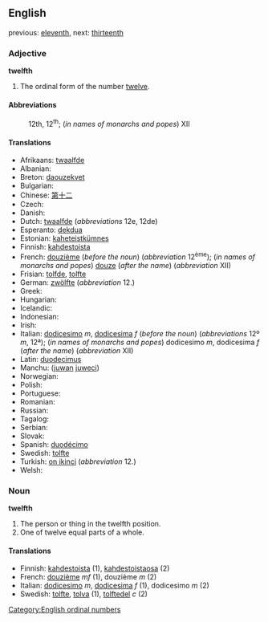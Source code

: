 ==English==

previous: [[eleventh]], next: [[thirteenth]]

===Adjective===
'''twelfth'''
# The ordinal form of the number [[twelve]].

====Abbreviations====
:12th, 12<sup>th</sup>; (''in names of monarchs and popes'') XII

====Translations====

* Afrikaans: [[twaalfde]]
* Albanian: [[]]
* Breton: [[daouzekvet]]
* Bulgarian: [[]]
* Chinese: [[第]][[十]][[二]]
* Czech: [[]]
* Danish: [[]]
* Dutch: [[twaalfde]] (''abbreviations'' 12e, 12de)
* Esperanto: [[dekdua]]
* Estonian: [[kaheteistkümnes]]
* Finnish: [[kahdestoista]]
* French: [[douzième]] (''before the noun'') (''abbreviation'' 12<sup>ème</sup>); (''in names of monarchs and popes'') [[douze]] (''after the name'') (''abbreviation'' XII)
* Frisian: [[tolfde]], [[tolfte]]
* German: [[zwölfte]] (''abbreviation'' 12.)
* Greek: [[]]
* Hungarian: [[]]
* Icelandic: [[]]
* Indonesian: [[]]
* Irish: [[]]
* Italian: [[dodicesimo]] ''m'', [[dodicesima]] ''f'' (''before the noun'') (''abbreviations'' 12º ''m'', 12ª); (''in names of monarchs and popes'') dodicesimo ''m'', dodicesima ''f'' (''after the name'') (''abbreviation'' XII)
* Latin: [[duodecimus]]
* Manchu: ([[juwan]] [[juweci]])
* Norwegian: [[]]
* Polish: [[]]
* Portuguese: [[]]
* Romanian: [[]]
* Russian: [[]]
* Tagalog: [[]]
* Serbian: [[]]
* Slovak: [[]]
* Spanish: [[duodécimo]]
* Swedish: [[tolfte]]
* Turkish: [[on ikinci]] (''abbreviation'' 12.)
* Welsh: [[]]

===Noun===
'''twelfth'''

#The person or thing in the twelfth position.
#One of twelve equal parts of a whole.

====Translations====

*Finnish: [[kahdestoista]] (1), [[kahdestoistaosa]] (2)
*French: [[douzième]] ''mf'' (1), douzième ''m'' (2)
*Italian: [[dodicesimo]] ''m'', [[dodicesima]] ''f'' (1), dodicesimo ''m'' (2)
*Swedish: [[tolfte]], [[tolva]] (1), [[tolftedel]] ''c'' (2)

[[Category:English ordinal numbers]]